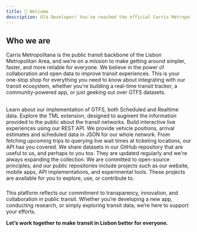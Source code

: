 ```yaml
---
title: 👋 Welcome
description: Olá Developer! You've reached the official Carris Metropolitana API and Developer Documentation. Explore what we offer and don't hesitate to contact us.
---
```


## Who we are

Carris Metropolitana is the public transit backbone of the Lisbon Metropolitan Area, and we’re on a mission to make getting around simpler, faster, and more reliable for everyone.
We believe in the power of collaboration and open data to improve transit experiences. This is your one-stop shop for everything you need to know about integrating with our transit ecosystem,
whether you’re building a real-time transit tracker, a community-powered app, or just geeking out over GTFS datasets.

##

<Cards>
    <Card icon="🧰" title="Our GTFS implementation" href="/docs/gtfs/schedule">
        Learn about our implementation of GTFS, both Scheduled and Realtime data. Explore the TML extension, designed to augment the information provided to the public about the transit networks.
    </Card>
    <Card icon="🛠️" title="JSON API" href="/docs/api/endpoints/metrics">
        Build interactive live experiences using our REST API. We provide vehicle positions, arrival estimates and scheduled data in JSON for our whole network. From fetching upcoming trips to querying live wait times at ticketing locations, our API has you covered.
    </Card>
    <Card icon="🌍" title="Datasets" href="/docs/api/endpoints/network">
        We share datasets in our GitHub repository that are useful to us, and perhaps to you too. They are updated regularly and we're always expanding the collection.
    </Card>
    <Card icon="🐝" title="Open Source projects" href="/docs/api/endpoints/locations">
        We are committed to open-source principles, and our public repositories include projects such as our website, mobile apps, API implementations, and experimental tools. These projects are available for you to explore, use, or contribute to.
    </Card>
</Cards>

###

This platform reflects our commitment to transparency, innovation, and collaboration in public transit. Whether you’re developing a new app, conducting research, or simply exploring transit data, we’re here to support your efforts.

**Let’s work together to make transit in Lisbon better for everyone.**